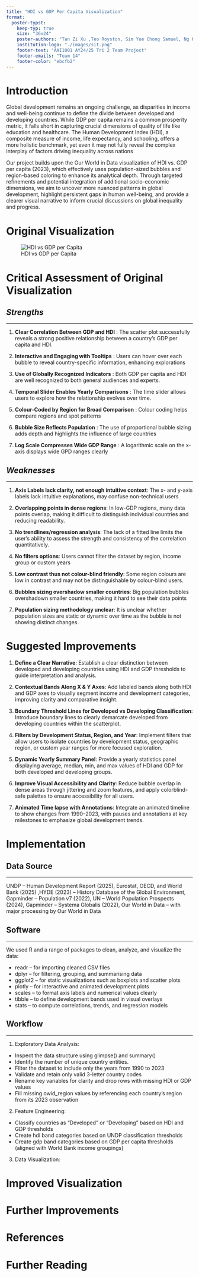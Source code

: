 ```yaml
---
title: "HDI vs GDP Per Capita Visualization"
format:
  poster-typst:
    keep-typ: true
    size: "36x24"
    poster-authors: "Tan Zi Xu ,Teo Royston, Sim Yue Chong Samuel, Ng Kay Cheng, Ramasubramanian Srinithi"
    institution-logo: "./images/sit.png"
    footer-text: "AAI1001 AY24/25 Tri 2 Team Project"
    footer-emails: "Team 14"
    footer-color: "ebcfb2"
---
```


# Introduction

Global development remains an ongoing challenge, as disparities in income and well-being continue to define the divide between developed and developing countries. While GDP per capita remains a common prosperity metric, it falls short in capturing crucial dimensions of quality of life like education and healthcare. The Human Development Index (HDI), a composite measure of income, life expectancy, and schooling, offers a more holistic benchmark, yet even it may not fully reveal the complex interplay of factors driving inequality across nations

Our project builds upon the Our World in Data visualization of HDI vs. GDP per capita (2023), which effectively uses population-sized bubbles and region-based coloring to enhance its analytical depth. Through targeted refinements and potential integration of additional socio-economic dimensions, we aim to uncover more nuanced patterns in global development, highlight persistent gaps in human well-being, and provide a clearer visual narrative to inform crucial discussions on global inequality and progress.


# Original Visualization

![HDI vs GDP per Capita](images/visualisation.png)


# Critical Assessment of Original Visualization

## *Strengths*
***
1. **Clear Correlation Between GDP and HDI** : The scatter plot successfully reveals a strong positive relationship between a country's GDP per capita and HDI. 

2. **Interactive and Engaging with Tooltips** : Users can hover over each bubble to reveal country-specific information, enhancing explorations

3. **Use of Globally Recognized Indicators** : Both GDP per capita and HDI are well recognized to both general audiences and experts.

4. **Temporal Slider Enables Yearly Comparisons** : The time slider allows users to explore how the relationship evolves over time.

5. **Colour-Coded by Region for Broad Comparison** : Colour coding helps compare regions and spot patterns

6. **Bubble Size Reflects Population** : The use of proportional bubble sizing adds depth and highlights the influence of large countries

7. **Log Scale Compresses Wide GDP Range** : A logarithmic scale on the x-axis displays wide GPD ranges clearly 


## *Weaknesses*
***
1. **Axis Labels lack clarity, not enough intuitive context**: The x- and y-axis labels lack intuitive explanations, may confuse non-technical users

2. **Overlapping points in dense regions**: In low-GDP regions, many data points overlap, making it difficult to distinguish individual countries and reducing readability.

3. **No trendlines/regression analysis**: The lack of a fitted line limits the user’s ability to assess the strength and consistency of the correlation quantitatively.

4. **No filters options**: Users cannot filter the dataset by region, income group or custom years

5. **Low contrast thus not colour-blind friendly**: Some region colours are low in contrast and may not be distinguishable by colour-blind users.

6. **Bubbles sizing overshadow smaller countries**: Big population bubbles overshadown smaller countries, making it hard to see their data points

7. **Population sizing methodology unclear**: It is unclear whether population sizes are static or dynamic over time as the bubble is not showing distinct changes.  


# Suggested Improvements

1. **Define a Clear Narrative**:
Establish a clear distinction between developed and developing countries using HDI and GDP thresholds to guide interpretation and analysis.

2. **Contextual Bands Along X & Y Axes**:
Add labeled bands along both HDI and GDP axes to visually segment income and development categories, improving clarity and comparative insight.

3. **Boundary Threshold Lines for Developed vs Developing Classification**:
Introduce boundary lines to clearly demarcate developed from developing countries within the scatterplot.

4. **Filters by Development Status, Region, and Year**:
Implement filters that allow users to isolate countries by development status, geographic region, or custom year ranges for more focused exploration.

5. **Dynamic Yearly Summary Panel**:
Provide a yearly statistics panel displaying average, median, min, and max values of HDI and GDP for both developed and developing groups.

6. **Improve Visual Accessibility and Clarity**:
Reduce bubble overlap in dense areas through jittering and zoom features, and apply colorblind-safe palettes to ensure accessibility for all users.

7. **Animated Time lapse with Annotations**:
Integrate an animated timeline to show changes from 1990–2023, with pauses and annotations at key milestones to emphasize global development trends.



# Implementation

## Data Source
***
UNDP – Human Development Report (2025), Eurostat, OECD, and World Bank (2025) ,HYDE (2023) – History Database of the Global Environment, Gapminder – Population v7 (2022), UN – World Population Prospects (2024), Gapminder – Systema Globalis (2022), Our World in Data – with major processing by Our World in Data

## Software 
***
We used R and a range of packages to clean, analyze, and visualize the data:

- readr – for importing cleaned CSV files
- dplyr – for filtering, grouping, and summarising data
- ggplot2 – for static visualizations such as boxplots and scatter plots
- plotly – for interactive and animated development plots
- scales – to format axis labels and numerical values clearly
- tibble – to define development bands used in visual overlays
- stats – to compute correlations, trends, and regression models

## Workflow 
***
1) Exploratory Data Analysis:
- Inspect the data structure using glimpse() and summary()
- Identify the number of unique country entities.
- Filter the dataset to include only the years from 1990 to 2023
- Validate and retain only valid 3-letter country codes
- Rename key variables for clarity and drop rows with missing HDI or GDP values
- Fill missing owid_region values by referencing each country's region from its 2023 observation

2) Feature Engineering:
- Classify countries as "Developed" or "Developing" based on HDI and GDP thresholds
- Create hdi band categories based on UNDP classification thresholds
- Create gdp band categories based on GDP per capita thresholds (aligned with World Bank income groupings) 


3) Data Visualization:


# Improved Visualization



# Further Improvements



# References




# Further Reading 

